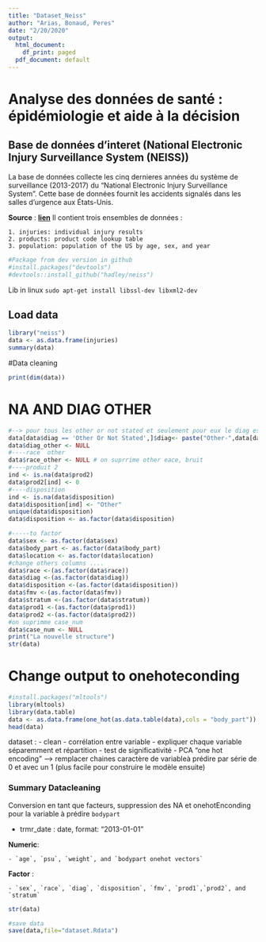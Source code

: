 ```yaml
---
title: "Dataset_Neiss"
author: "Arias, Bonaud, Peres"
date: "2/20/2020"
output:
  html_document:
    df_print: paged
  pdf_document: default
---
```



# Analyse des données de santé : épidémiologie et aide à la décision
## Base de données d'interet (National Electronic Injury Surveillance System (NEISS))

La base de données collecte les cinq dernieres années du système de surveillance (2013-2017) du "National Electronic Injury Surveillance System". Cette base de données fournit les accidents signalés dans les salles d'urgence aux États-Unis.

**Source** : **[lien](https://github.com/hadley/neiss)**
Il contient trois ensembles de données : 

    1. injuries: individual injury results
    2. products: product code lookup table
    3. population: population of the US by age, sex, and year

```r
#Package from dev version in github
#install.packages("devtools")
#devtools::install_github("hadley/neiss")
```

Lib in linux
`sudo apt-get install libssl-dev libxml2-dev`

## Load data


```r
library("neiss")
data <- as.data.frame(injuries)
summary(data)
```

#Data cleaning

```r
print(dim(data))
```
# NA AND DIAG OTHER
```r

#--> pour tous les other or not stated et seulement pour eux le diag est dans diag_2
data[data$diag == 'Other Or Not Stated',]$diag<- paste("Other-",data[data$diag == 'Other Or Not Stated',]$diag_other)
data$diag_other <- NULL
#----race  other
data$race_other <- NULL # on suprrime other eace, bruit
#----produit 2
ind <- is.na(data$prod2)
data$prod2[ind] <- 0
#----disposition
ind <- is.na(data$disposition)
data$disposition[ind] <- "Other"
unique(data$disposition)
data$disposition <- as.factor(data$disposition)

#-----to factor
data$sex <- as.factor(data$sex)
data$body_part <- as.factor(data$body_part)
data$location <- as.factor(data$location)
#change others columns ....
data$race <-(as.factor(data$race))
data$diag <-(as.factor(data$diag))
data$disposition <-(as.factor(data$disposition))
data$fmv <-(as.factor(data$fmv))
data$stratum <-(as.factor(data$stratum))
data$prod1 <-(as.factor(data$prod1))
data$prod2 <-(as.factor(data$prod2))
#on suprimme case_num
data$case_num <- NULL
print("La nouvelle structure")
str(data)
```

# Change output to onehoteconding
```r
#install.packages("mltools")
library(mltools)
library(data.table)
data <- as.data.frame(one_hot(as.data.table(data),cols = "body_part"))
head(data)
```
dataset : 
- clean
- corrélation entre variable
- expliquer chaque variable séparemment et répartition
- test de significativité
- PCA
"one hot encoding" --> remplacer chaines caractère de variableà prédire par série de 0 et avec un 1 (plus facile pour construire le modèle ensuite)

### Summary Datacleaning
Conversion en tant que facteurs, suppression des NA et onehotEnconding pour la variable à prédire `bodypart`

- trmr_date : date, format: "2013-01-01" 

**Numeric**: 

    - `age`, `psu`, `weight`, and `bodypart onehot vectors`
    
**Factor** :

    - `sex`, `race`, `diag`, `disposition`, `fmv`, `prod1`,`prod2`, and `stratum`
    

```r
str(data)
```


```r
#save data
save(data,file="dataset.Rdata")
```


